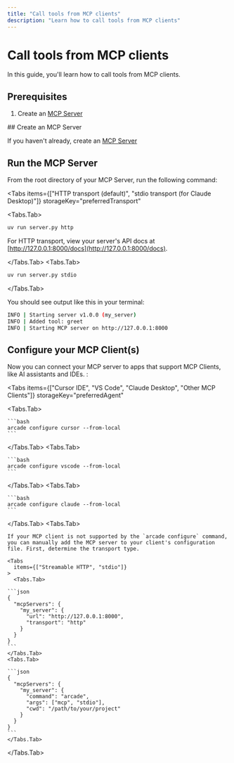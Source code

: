 ```yaml
---
title: "Call tools from MCP clients"
description: "Learn how to call tools from MCP clients"
---
```



# Call tools from MCP clients

In this guide, you'll learn how to call tools from MCP clients.

## Prerequisites

1. Create an [MCP Server](/home/build-tools/create-a-mcp-server)

<Steps>
## Create an MCP Server

If you haven't already, create an [MCP Server](/home/build-tools/create-a-mcp-server)

## Run the MCP Server

From the root directory of your MCP Server, run the following command:

<Tabs
  items={["HTTP transport (default)", "stdio transport (for Claude Desktop)"]}
  storageKey="preferredTransport"
>

<Tabs.Tab>

```bash
uv run server.py http
```

For HTTP transport, view your server's API docs at [http://127.0.0.1:8000/docs](http://127.0.0.1:8000/docs).

</Tabs.Tab>
<Tabs.Tab>

```bash
uv run server.py stdio
```

</Tabs.Tab>
</Tabs>

You should see output like this in your terminal:

```bash
INFO | Starting server v1.0.0 (my_server)
INFO | Added tool: greet
INFO | Starting MCP server on http://127.0.0.1:8000
```

## Configure your MCP Client(s)

Now you can connect your MCP server to apps that support MCP Clients, like AI assistants and IDEs. :

<Tabs
  items={["Cursor IDE", "VS Code", "Claude Desktop", "Other MCP Clients"]}
  storageKey="preferredAgent"
>
  <Tabs.Tab>

    ```bash
    arcade configure cursor --from-local
    ```

  </Tabs.Tab>
  <Tabs.Tab>

    ```bash
    arcade configure vscode --from-local
    ```

  </Tabs.Tab>
  <Tabs.Tab>

    ```bash
    arcade configure claude --from-local
    ```

  </Tabs.Tab>
  <Tabs.Tab>

    If your MCP client is not supported by the `arcade configure` command, you can manually add the MCP server to your client's configuration file. First, determine the transport type.

    <Tabs
      items={["Streamable HTTP", "stdio"]}
    >
      <Tabs.Tab>

    ```json
    {
      "mcpServers": {
        "my_server": {
          "url": "http://127.0.0.1:8000",
          "transport": "http"
        }
      }
    }
    ```
    </Tabs.Tab>
    <Tabs.Tab>

    ```json
    {
      "mcpServers": {
        "my_server": {
          "command": "arcade",
          "args": ["mcp", "stdio"],
          "cwd": "/path/to/your/project"
        }
      }
    }
    ```
    </Tabs.Tab>

  </Tabs>

  </Tabs.Tab>
</Tabs>

</Steps>
